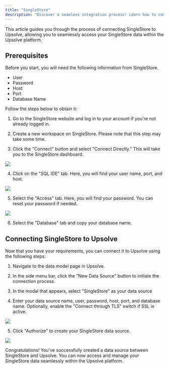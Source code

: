 ```yaml
---
title: "SingleStore"
description: "Discover a seamless integration process! Learn how to connect SingleStore to Upsolve effortlessly for streamlined transactions."
---
```


This article guides you through the process of connecting SingleStore to Upsolve, allowing you to seamlessly access your SingleStore data within the Upsolve platform.

## Prerequisites

Before you start, you will need the following information from SingleStore.

- User
- Password
- Host
- Port
- Database Name

Follow the steps below to obtain it:

1. Go to the SingleStore website and log in to your account if you're not already logged in.

2. Create a new workspace on SingleStore. Please note that this step may take some time.

3. Click the "Connect" button and select "Connect Directly." This will take you to the SingleStore dashboard.

<img src="https://cdn.peaka.com/integrations/single-store-1.png" />

4. Click on the "SQL IDE" tab. Here, you will find your user name, port, and host.

<img src="https://cdn.peaka.com/integrations/single-store-2.png" />

5. Select the "Access" tab. Here, you will find your password. You can reset your password if needed.

<img src="https://cdn.peaka.com/integrations/single-store-3.png" />

6. Select the "Database" tab and copy your database name.

## Connecting SingleStore to Upsolve

Now that you have your requirements, you can connect it to Upsolve using the following steps:

1. Navigate to the data model page in Upsolve.

2. In the side menu bar, click the "New Data Source" button to initiate the connection process.

3. In the modal that appears, select "SingleStore" as your data source

4. Enter your data source name, user, password, host, port, and database name. Optionally, enable the "Connect through TLS" switch if SSL is active.

<img src="https://cdn.peaka.com/integrations/single-store-4.png" />

5. Click "Authorize" to create your SingleStore data source.

<img src="https://cdn.peaka.com/integrations/single-store-5.png" />

Congratulations! You've successfully created a data source between SingleStore and Upsolve. You can now access and manage your SingleStore data seamlessly within the Upsolve platform.

